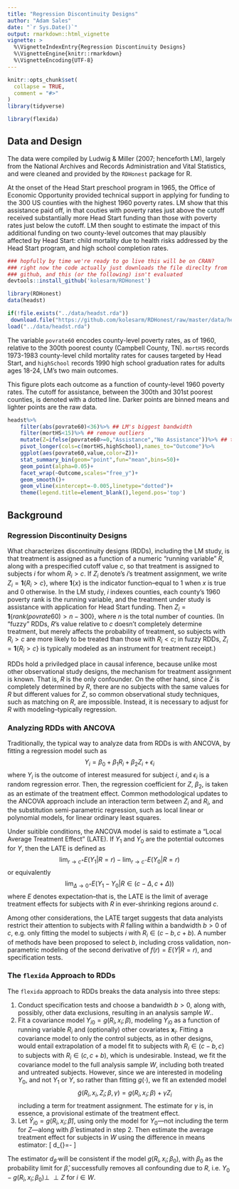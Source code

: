 ```yaml
---
title: "Regression Discontinuity Designs"
author: "Adam Sales"
date: "`r Sys.Date()`"
output: rmarkdown::html_vignette
vignette: >
  %\VignetteIndexEntry{Regression Discontinuity Designs}
  %\VignetteEngine{knitr::rmarkdown}
  %\VignetteEncoding{UTF-8}
---
```


```r
knitr::opts_chunk$set(
  collapse = TRUE,
  comment = "#>"
)
library(tidyverse)
```

```r
library(flexida)
```


## Data and Design

The data were compiled by Ludwig & Miller (2007; henceforth LM), largely from the National Archives and Records Administration and Vital Statistics, and were cleaned and provided by the `RDHonest` package for R.

At the onset of the Head Start preschool program in 1965, the Office of Economic Opportunity provided technical support in applying for funding to the 300 US counties with the highest 1960 poverty rates. LM show that this assistance paid off, in that couties with poverty rates just above the cutoff received substantially more Head Start funding than those with poverty rates just below the cutoff. LM then sought to estimate the impact of this additional funding on two county-level outcomes that may plausibly affected by Head Start: child mortality due to health risks addressed by the Head Start program, and high school completion rates. 

```r
### hopfully by time we're ready to go live this will be on CRAN?
### right now the code actually just downloads the file direclty from
### github, and this (or the following) isn't evaluated
devtools::install_github('kolesarm/RDHonest')
```

```r
library(RDHonest)
data(headst)
```

```r
if(!file.exists("../data/headst.rda"))
 download.file("https://github.com/kolesarm/RDHonest/raw/master/data/headst.rda","../data/headst.rda")
load("../data/headst.rda")
```

The variable `povrate60` encodes county-level poverty rates, as of 1960, relative to the 300th poorest county (Campbell County, TN).
`mortHS` records 1973-1983 county-level child mortality rates for causes targeted by Head Start, and `highSchool` records 1990 high school graduation rates for adults ages 18-24, LM's two main outcomes.

This figure plots each outcome as a function of county-level 1960 poverty rates. The cutoff for assistance, between the 300th and 301st poorest counties, is denoted with a dotted line. Darker points are binned means and lighter points are the raw data.
```r
headst%>%
    filter(abs(povrate60)<36)%>% ## LM's biggest bandwidth
    filter(mortHS<15)%>% ## remove outliers
    mutate(Z=ifelse(povrate60>=0,"Assistance","No Assistance"))%>% ## the "treatment"--assistance in applying for funding
    pivot_longer(cols=c(mortHS,highSchool),names_to="Outcome")%>%
    ggplot(aes(povrate60,value,color=Z))+
    stat_summary_bin(geom="point",fun="mean",bins=50)+
    geom_point(alpha=0.05)+
    facet_wrap(~Outcome,scales="free_y")+
    geom_smooth()+
    geom_vline(xintercept=-0.005,linetype="dotted")+
    theme(legend.title=element_blank(),legend.pos='top')
```

## Background

### Regression Discontinuity Designs

What characterizes discontinuity designs (RDDs), including the LM study, is that treatment is assigned as a function of a numeric "running variable" $R$, along with a prespecified cutoff value $c$, so that treatment is assigned to subjects $i$ for whom $R_i>c$. 
If $Z_i$ denote's $i$'s treatment assignment, we write $Z_i=\mathbf{1}\{R_i>c\}$, where $\mathbf{1}\{x\}$ is the indicator function--equal to 1 when $x$ is true and 0 otherwise. 
In the LM study, $i$ indexes counties, each county's 1960 poverty rank is the running variable, and the treatment under study is assistance with application for Head Start funding. Then $Z_i=\mathbf{1}\{rank(povrate60)>n-300\}$, where $n$ is the total number of counties.
(In "fuzzy" RDDs, $R$'s value relative to $c$ doesn't completely determine treatment, but merely affects the probability of treatment, so subjects with $R_i>c$ are more likely to be treated than those with $R_i<c$; in fuzzy RDDs, $Z_i=\mathbf{1}\{R_i>c\}$ is typically modeled as an instrument for treatment receipt.)

RDDs hold a priviledged place in causal inference, because unlike most other observational study designs, the mechanism for treatment assignment is known. 
That is, $R$ is the only confounder. 
On the other hand, since $Z$ is completely determined by $R$, there are no subjects with the same values for $R$ but different values for $Z$, so common observational study techniques, such as matching on $R$,  are impossible. 
Instead, it is necessary to adjust for $R$ with modeling--typically regression. 


### Analyzing RDDs with ANCOVA

Traditionally, the typical way to analyze data from RDDs is with ANCOVA, by fitting a regression model such as
$$Y_i=\beta_0+\beta_1R_i+\beta_2Z_i+\epsilon_i$$
where $Y_i$ is the outcome of interest measured for subject $i$, and $\epsilon_i$ is a random regression error. 
Then, the regression coefficient for $Z$, $\beta_2$, is taken as an estimate of the treatment effect. 
Common methodological updates to the ANCOVA approach include an interaction term between $Z_i$ and $R_i$, and the substitution semi-parametric regression, such as local linear or polynomial models, for linear ordinary least squares.

Under suitible conditions, the ANCOVA model is said to estimate a "Local Average Treatment Effect" (LATE). 
If $Y_1$ and $Y_0$ are the potential outcomes for $Y$, then the LATE is defined as
$$\displaystyle\lim_{r\rightarrow c^+} E(Y_1|R=r)-\displaystyle\lim_{r\rightarrow c^-} E(Y_0|R=r)$$
or equivalently
$$\displaystyle\lim_{\Delta\rightarrow 0^+} E(Y_1-Y_0 |R\in (c-\Delta,c+\Delta))$$
where $E$ denotes expectation--that is, the LATE is the limit of average treatment effects for subjects with $R$ in ever-shrinking regions around $c$. 

Among other considerations, the LATE target suggests that data analyists restrict their attention to subjects with $R$ falling within a bandwidth $b>0$ of $c$, e.g. only fitting the model to subjects $i$ with $R_i\in (c-b,c+b)$.
A number of methods have been proposed to select $b$, including cross validation, non-parametric modeling of the second derivative of $f(r)=E(Y|R=r)$, and specification tests. 

### The `flexida` Approach to RDDs

The `flexida` approach to RDDs breaks the data analysis into three steps:

1. Conduct specification tests and choose a bandwidth $b>0$, along with, possibly, other data exclusions, resulting in an analysis sample $W$.. 
2. Fit a covariance model $Y_{i0}=g(R_i,x_i;\beta)$, modeling $Y_{i0}$ as a function of running variable $R_i$ and (optionally) other covariates $\mathbf{x}_i$. Fitting a covariance model to only the control subjects, as in other designs, would entail extrapolation of a model fit to subjects with $R_i\in (c-b,c)$ to subjects with $R_i\in (c,c+b)$, which is undesirable. Instead, we fit the covariance model to the full analysis sample $W$, including both treated and untreated subjects. However, since we are interested in modeling $Y_0$, and not $Y_1$ or $Y$, so rather than fitting $g(\cdot)$, we fit an extended model 
$$\tilde{g}(R_i,x_i,Z_i;\beta,\gamma)=g(R_i,x_i;\beta)+\gamma Z_i$$ 
including a term for treatment assignment. The estimate for $\gamma$ is, in essence, a provisional estimate of the treatment effect.
3. Let $\hat{Y}_{i0}=g(R_i,x_i;\hat{\beta})$, using only the model for $Y_0$---not including the term for $Z$---along with $\hat{\beta}$ estimated in step 2. Then estimate the average treatment effect for subjects in $W$ using the difference in means estimator:
\[
d_{\hat{\beta}}=\frac{\sum_{i\in W} Z_i(Y_i-\hat{Y}_{i0})}{\sum_{i \in W} Z_i}-\frac{\sum_{i\in W} (1-Z_i)(Y_i-\hat{Y}_{i0})}{\sum_{i \in W} (1-Z_i)}
\]

The estimator $d_{\hat{\beta}}$ will be consistent if the model $g(R_i,x_i;\beta_0)$, with $\beta_0$ as the probability limit for $\hat{\beta}$, successfully removes all confounding due to $R$, i.e. $Y_0-g(R_i,x_i;\beta_0) \perp \!\!\! \perp Z$ for $i\in W$. 






